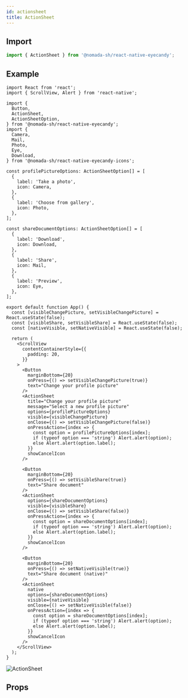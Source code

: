 ```yaml
---
id: actionsheet
title: ActionSheet
---
```


## Import

```jsx
import { ActionSheet } from '@nomada-sh/react-native-eyecandy';
```

## Example

```tsx
import React from 'react';
import { ScrollView, Alert } from 'react-native';

import {
  Button,
  ActionSheet,
  ActionSheetOption,
} from '@nomada-sh/react-native-eyecandy';
import {
  Camera,
  Mail,
  Photo,
  Eye,
  Download,
} from '@nomada-sh/react-native-eyecandy-icons';

const profilePictureOptions: ActionSheetOption[] = [
  {
    label: 'Take a photo',
    icon: Camera,
  },
  {
    label: 'Choose from gallery',
    icon: Photo,
  },
];

const shareDocumentOptions: ActionSheetOption[] = [
  {
    label: 'Download',
    icon: Download,
  },
  {
    label: 'Share',
    icon: Mail,
  },
  {
    label: 'Preview',
    icon: Eye,
  },
];

export default function App() {
  const [visibleChangePicture, setVisibleChangePicture] = React.useState(false);
  const [visibleShare, setVisibleShare] = React.useState(false);
  const [nativeVisible, setNativeVisible] = React.useState(false);

  return (
    <ScrollView
      contentContainerStyle={{
        padding: 20,
      }}
    >
      <Button
        marginBottom={20}
        onPress={() => setVisibleChangePicture(true)}
        text="Change your profile picture"
      />
      <ActionSheet
        title="Change your profile picture"
        message="Select a new profile picture"
        options={profilePictureOptions}
        visible={visibleChangePicture}
        onClose={() => setVisibleChangePicture(false)}
        onPressAction={index => {
          const option = profilePictureOptions[index];
          if (typeof option === 'string') Alert.alert(option);
          else Alert.alert(option.label);
        }}
        showCancelIcon
      />

      <Button
        marginBottom={20}
        onPress={() => setVisibleShare(true)}
        text="Share document"
      />
      <ActionSheet
        options={shareDocumentOptions}
        visible={visibleShare}
        onClose={() => setVisibleShare(false)}
        onPressAction={index => {
          const option = shareDocumentOptions[index];
          if (typeof option === 'string') Alert.alert(option);
          else Alert.alert(option.label);
        }}
        showCancelIcon
      />

      <Button
        marginBottom={20}
        onPress={() => setNativeVisible(true)}
        text="Share document (native)"
      />
      <ActionSheet
        native
        options={shareDocumentOptions}
        visible={nativeVisible}
        onClose={() => setNativeVisible(false)}
        onPressAction={index => {
          const option = shareDocumentOptions[index];
          if (typeof option === 'string') Alert.alert(option);
          else Alert.alert(option.label);
        }}
        showCancelIcon
      />
    </ScrollView>
  );
}
```

![ActionSheet](../assets/components/actionsheet.gif)

## Props
